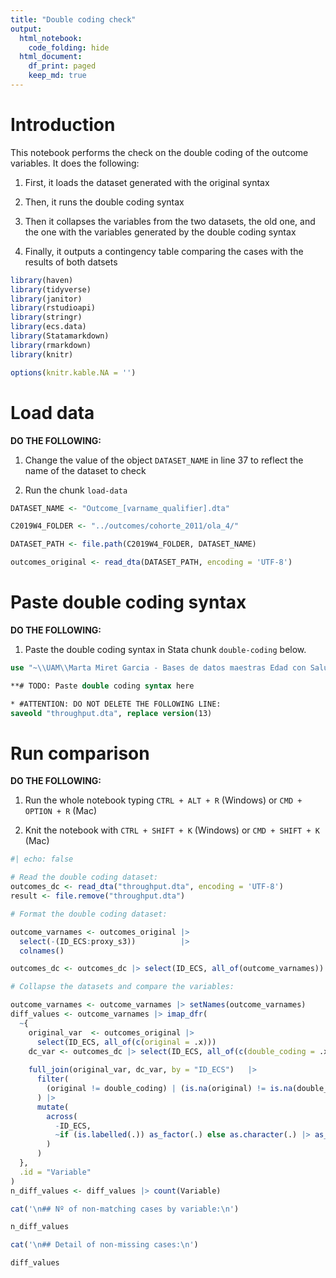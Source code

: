 ```yaml
---
title: "Double coding check"
output:
  html_notebook:
    code_folding: hide
  html_document:
    df_print: paged
    keep_md: true
---
```


# Introduction

This notebook performs the check on the double coding of the outcome variables.
It does the following:

1.  First, it loads the dataset generated with the original syntax

2.  Then, it runs the double coding syntax

3.  Then it collapses the variables from the two datasets, the old one, and the
    one with the variables generated by the double coding syntax
    
4.  Finally, it outputs a contingency table comparing the cases with the results
    of both datsets

```r
library(haven)
library(tidyverse)
library(janitor)
library(rstudioapi)
library(stringr)
library(ecs.data)
library(Statamarkdown)
library(rmarkdown)
library(knitr)

options(knitr.kable.NA = '')
```

# Load data

**DO THE FOLLOWING:**

1. Change the value of the object `DATASET_NAME` in line 37 to reflect the name
   of the dataset to check

2. Run the chunk `load-data`

```r
DATASET_NAME <- "Outcome_[varname_qualifier].dta"

C2019W4_FOLDER <- "../outcomes/cohorte_2011/ola_4/"

DATASET_PATH <- file.path(C2019W4_FOLDER, DATASET_NAME)

outcomes_original <- read_dta(DATASET_PATH, encoding = 'UTF-8')
```

# Paste double coding syntax

**DO THE FOLLOWING:**

1. Paste the double coding syntax in Stata chunk `double-coding` below.

```stata
use "~\\UAM\\Marta Miret Garcia - Bases de datos maestras Edad con Salud\\Ola_4\\Cohorte 2011\\rawdata_c2011w4.dta"

**# TODO: Paste double coding syntax here

* #ATTENTION: DO NOT DELETE THE FOLLOWING LINE:
saveold "throughput.dta", replace version(13)
```

# Run comparison {.tabset}

**DO THE FOLLOWING:**

1. Run the whole notebook typing `CTRL + ALT + R` (Windows)
   or `CMD + OPTION + R` (Mac)

2. Knit the notebook with `CTRL + SHIFT + K` (Windows)
   or `CMD + SHIFT + K` (Mac)

```r
#| echo: false

# Read the double coding dataset:
outcomes_dc <- read_dta("throughput.dta", encoding = 'UTF-8')
result <- file.remove("throughput.dta")

# Format the double coding dataset:

outcome_varnames <- outcomes_original |>
  select(-(ID_ECS:proxy_s3))          |>
  colnames()

outcomes_dc <- outcomes_dc |> select(ID_ECS, all_of(outcome_varnames))

# Collapse the datasets and compare the variables:

outcome_varnames <- outcome_varnames |> setNames(outcome_varnames)
diff_values <- outcome_varnames |> imap_dfr(
  ~{
    original_var  <- outcomes_original |>
      select(ID_ECS, all_of(c(original = .x)))
    dc_var <- outcomes_dc |> select(ID_ECS, all_of(c(double_coding = .x)))
    
    full_join(original_var, dc_var, by = "ID_ECS")   |>
      filter(
        (original != double_coding) | (is.na(original) != is.na(double_coding))
      ) |>
      mutate(
        across(
          -ID_ECS,
          ~if (is.labelled(.)) as_factor(.) else as.character(.) |> as_factor()
        )
      )
  },
  .id = "Variable"
)
n_diff_values <- diff_values |> count(Variable)

cat('\n## Nº of non-matching cases by variable:\n')

n_diff_values

cat('\n## Detail of non-missing cases:\n')

diff_values
```

